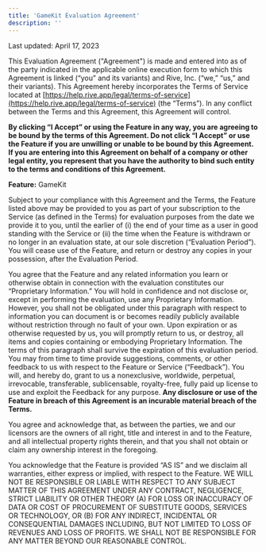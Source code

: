 ```yaml
---
title: 'GameKit Evaluation Agreement'
description: ''
---
```


Last updated: April 17, 2023

This Evaluation Agreement ("Agreement") is made and entered into as of the party indicated in the applicable online execution form to which this Agreement is linked (“you” and its variants) and Rive, Inc. (“we,” “us,” and their variants). This Agreement hereby incorporates the Terms of Service located at [https://help.rive.app/legal/terms-of-service](https://help.rive.app/legal/terms-of-service) (the “Terms”). In any conflict between the Terms and this Agreement, this Agreement will control.

**By clicking “I Accept” or using the Feature in any way, you are agreeing to be bound by the terms of this Agreement. Do not click “I Accept” or use the Feature if you are unwilling or unable to be bound by this Agreement. If you are entering into this Agreement on behalf of a company or other legal entity, you represent that you have the authority to bind such entity to the terms and conditions of this Agreement.**

**Feature:** GameKit

Subject to your compliance with this Agreement and the Terms, the Feature listed above may be provided to you as part of your subscription to the Service (as defined in the Terms) for evaluation purposes from the date we provide it to you, until the earlier of (i) the end of your time as a user in good standing with the Service or (ii) the time when the Feature is withdrawn or no longer in an evaluation state, at our sole discretion (“Evaluation Period”). You will cease use of the Feature, and return or destroy any copies in your possession, after the Evaluation Period.

You agree that the Feature and any related information you learn or otherwise obtain in connection with the evaluation constitutes our “Proprietary Information.” You will hold in confidence and not disclose or, except in performing the evaluation, use any Proprietary Information. However, you shall not be obligated under this paragraph with respect to information you can document is or becomes readily publicly available without restriction through no fault of your own. Upon expiration or as otherwise requested by us, you will promptly return to us, or destroy, all items and copies containing or embodying Proprietary Information. The terms of this paragraph shall survive the expiration of this evaluation period. You may from time to time provide suggestions, comments, or other feedback to us with respect to the Feature or Service (“Feedback”). You will, and hereby do, grant to us a nonexclusive, worldwide, perpetual, irrevocable, transferable, sublicensable, royalty-free, fully paid up license to use and exploit the Feedback for any purpose. **Any disclosure or use of the Feature in breach of this Agreement is an incurable material breach of the Terms.**

You agree and acknowledge that, as between the parties, we and our licensors are the owners of all right, title and interest in and to the Feature, and all intellectual property rights therein, and that you shall not obtain or claim any ownership interest in the foregoing.

You acknowledge that the Feature is provided “AS IS” and we disclaim all warranties, either express or implied, with respect to the Feature. WE WILL NOT BE RESPONSIBLE OR LIABLE WITH RESPECT TO ANY SUBJECT MATTER OF THIS AGREEMENT UNDER ANY CONTRACT, NEGLIGENCE, STRICT LIABILITY OR OTHER THEORY (A) FOR LOSS OR INACCURACY OF DATA OR COST OF PROCUREMENT OF SUBSTITUTE GOODS, SERVICES OR TECHNOLOGY, OR (B) FOR ANY INDIRECT, INCIDENTAL OR CONSEQUENTIAL DAMAGES INCLUDING, BUT NOT LIMITED TO LOSS OF REVENUES AND LOSS OF PROFITS. WE SHALL NOT BE RESPONSIBLE FOR ANY MATTER BEYOND OUR REASONABLE CONTROL.